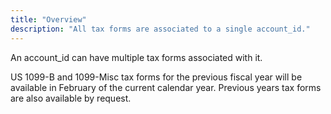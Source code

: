 ```yaml
---
title: "Overview"
description: "All tax forms are associated to a single account_id."
---
```


An account_id can have multiple tax forms associated with it.

US 1099-B and 1099-Misc tax forms for the previous fiscal year will be available in February of the current calendar year.
Previous years tax forms are also available by request.

